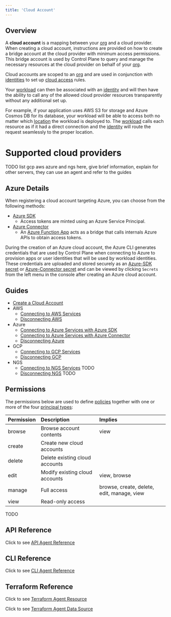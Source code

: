 ```yaml
---
title: 'Cloud Account'
---
```


## Overview

A **cloud account** is a mapping between your [org](/reference/org) and a cloud provider. When creating a cloud account, instructions are provided on how to create a bridge account at the cloud provider with minimum access permissions. This bridge account is used by Control Plane to query and manage the necessary resources at the cloud provider on behalf of your [org](/reference/org).

Cloud accounts are scoped to an [org](/reference/org) and are used in conjunction with [identities](/reference/identity) to set up [cloud access](/reference/identity#cloud-access-universal-cloud-identity) rules.

Your [workload](/concepts/workload) can then be associated with an [identity](/reference/identity) and will then have the ability to call any of the allowed cloud provider resources transparently without any additional set up.

For example, if your application uses AWS S3 for storage and Azure Cosmos DB for its database, your workload will be able to access both no matter which [location](/reference/location) the workload is deployed to. The [workload](/concepts/workload) calls each resource as if it had a direct connection and the [identity](/reference/identity) will route the request seamlessly to the proper location.

# Supported cloud providers

TODO list gcp aws azure and ngs here, give brief information, explain for other servers, they can use an agent and refer to the guides

## Azure Details

When registering a cloud account targeting Azure, you can choose from the following methods:

- [Azure SDK](#azure-sdk)
  - Access tokens are minted using an Azure Service Principal.
- [Azure Connector](#azure-connector)
  - An [Azure Function App](https://azure.microsoft.com/en-us/services/functions/)
    acts as a bridge that calls internals Azure APIs to obtain access tokens.

<Tip>

During the creation of an Azure cloud account, the Azure CLI generates credentials that are used by Control Plane when connecting to Azure to provision apps or user identities that will be used by workload identities. These credentials are uploaded and stored securely as an [Azure-SDK secret](/reference/secret#azure-sdk) or [Azure-Connector secret](/reference/secret#azure-connector) and can be viewed by clicking `Secrets` from the left menu in the console after creating an Azure cloud account.

</Tip>

## Guides

- [Create a Cloud Account](/guides/cloud-account/create-a-cloud-account)
- AWS
  - [Connecting to AWS Services](/guides/cloud-account/connecting-to-aws-services)
  - [Disconnecting AWS](/guides/cloud-account/disconnecting-aws)
- Azure
  - [Connecting to Azure Services with Azure SDK](/guides/cloud-account/connecting-to-azure-services-with-azure-sdk)
  - [Connecting to Azure Services with Azure Connector](/guides/cloud-account/connecting-to-azure-services-with-azure-connector)
  - [Disconnecting Azure](/guides/cloud-account/disconnecting-azure)
- GCP
  - [Connecting to GCP Services](/guides/cloud-account/connecting-to-gcp-services)
  - [Disconnecting GCP](/guides/cloud-account/disconnecting-gcp)
- NGS
  - [Connecting to NGS Services](/guides/cloud-account/connecting-to-ngs-services) TODO
  - [Disconnecting NGS](/guides/cloud-account/disconnecting-ngs) TODO


## Permissions

The permissions below are used to define [policies](/reference/policy) together with one or more of the four
[principal types](/concepts/principal_types):

| Permission | Description                    | Implies                                    |
| :--------- | :----------------------------- | :----------------------------------------- |
| browse     | Browse account contents        | view                                       |
| create     | Create new cloud accounts      |                                            |
| delete     | Delete existing cloud accounts |                                            |
| edit       | Modify existing cloud accounts | view, browse                               |
| manage     | Full access                    | browse, create, delete, edit, manage, view |
| view       | Read-only access               |                                            |

TODO

## API Reference

Click to see [API Agent Reference](/api-reference/agent)

## CLI Reference

Click to see [CLI Agent Reference](/references/cli/agent)

## Terraform Reference

Click to see [Terraform Agent Resource](/references/terraform/resources/cpln_gvc)

Click to see [Terraform Agent Data Source](/references/terraform/data-sources/cpln_gvc)